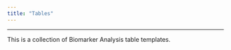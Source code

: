 ```yaml
---
title: "Tables"
---
```


------------------------------------------------------------------------

This is a collection of Biomarker Analysis table templates.
